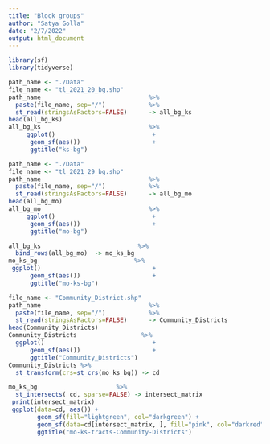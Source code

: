 ```yaml
---
title: "Block groups"
author: "Satya Golla"
date: "2/7/2022"
output: html_document
---
```




```r
library(sf)
library(tidyverse)
```

```r
path_name <- "./Data"
file_name <- "tl_2021_20_bg.shp"
path_name                              %>%
  paste(file_name, sep="/")            %>%
  st_read(stringsAsFactors=FALSE)      -> all_bg_ks
head(all_bg_ks)
all_bg_ks                              %>%
     ggplot()                           +
      geom_sf(aes())                    +
      ggtitle("ks-bg")
```


```r
path_name <- "./Data"
file_name <- "tl_2021_29_bg.shp"
path_name                              %>%
  paste(file_name, sep="/")            %>%
  st_read(stringsAsFactors=FALSE)      -> all_bg_mo
head(all_bg_mo)
all_bg_mo                              %>%
     ggplot()                           +
      geom_sf(aes())                    +
      ggtitle("mo-bg")
```



```r
all_bg_ks                           %>%
  bind_rows(all_bg_mo)  -> mo_ks_bg 
mo_ks_bg                           %>%
 ggplot()                               +
      geom_sf(aes())                    +
      ggtitle("mo-ks-bg")  
```


```r
file_name <- "Community_District.shp"
path_name                              %>%
  paste(file_name, sep="/")            %>%
  st_read(stringsAsFactors=FALSE)      -> Community_Districts
head(Community_Districts)
Community_Districts                  %>%
  ggplot()                              +
      geom_sf(aes())                    +
      ggtitle("Community_Districts")
Community_Districts %>%
  st_transform(crs=st_crs(mo_ks_bg)) -> cd
```


```r
mo_ks_bg                      %>%
  st_intersects( cd, sparse=FALSE) -> intersect_matrix
 print(intersect_matrix)
 ggplot(data=cd, aes()) +
        geom_sf(fill="lightgreen", col="darkgreen") +
        geom_sf(data=cd[intersect_matrix, ], fill="pink", col="darkred") +
        ggtitle("mo-ks-tracts-Community-Districts")
```
